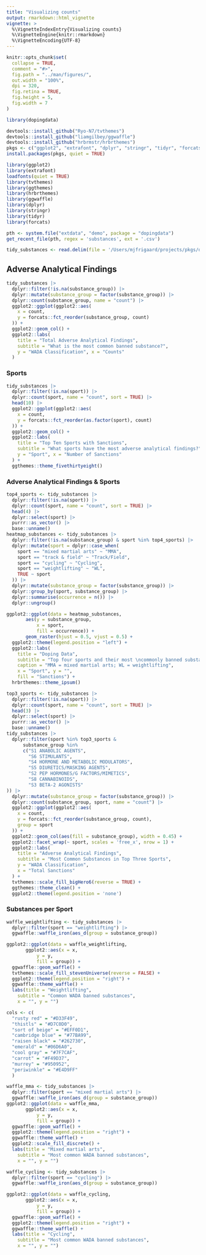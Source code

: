 ```yaml
---
title: "Visualizing counts"
output: rmarkdown::html_vignette
vignette: >
  %\VignetteIndexEntry{Visualizing counts}
  %\VignetteEngine{knitr::rmarkdown}
  %\VignetteEncoding{UTF-8}
---
```


```r
knitr::opts_chunk$set(
  collapse = TRUE,
  comment = "#>",
  fig.path = "../man/figures/",
  out.width = "100%",
  dpi = 320,
  fig.retina = TRUE,
  fig.height = 5,
  fig.width = 7
)
```

```r
library(dopingdata)
```

```r
devtools::install_github("Ryo-N7/tvthemes")
devtools::install_github("liamgilbey/ggwaffle")
devtools::install_github("hrbrmstr/hrbrthemes")
pkgs <- c("ggplot2", "extrafont", "dplyr", "stringr", "tidyr", "forcats", "ggthemes")
install.packages(pkgs, quiet = TRUE)
```

```r
library(ggplot2)
library(extrafont)
loadfonts(quiet = TRUE)
library(tvthemes)
library(ggthemes)
library(hrbrthemes)
library(ggwaffle)
library(dplyr)
library(stringr)
library(tidyr)
library(forcats)
```

```r
pth <- system.file("extdata", "demo", package = "dopingdata")
get_recent_file(pth, regex = 'substances', ext = '.csv')
```

```r
tidy_substances <- read.delim(file = '/Users/mjfrigaard/projects/pkgs/dopingdata/inst/extdata/demo/2023-12-21-tidy_substances.csv', sep = ',')
```


## Adverse Analytical Findings

```r
tidy_substances |>
  dplyr::filter(!is.na(substance_group)) |>
  dplyr::mutate(substance_group = factor(substance_group)) |>
  dplyr::count(substance_group, name = "count") |>
  ggplot2::ggplot(ggplot2::aes(
    x = count,
    y = forcats::fct_reorder(substance_group, count)
  )) +
  ggplot2::geom_col() + 
  ggplot2::labs(
    title = "Total Adverse Analytical Findings",
    subtitle = "What is the most common banned substance?",
    y = "WADA Classification", x = "Counts"
  )
```

### Sports 

```r
tidy_substances |>
  dplyr::filter(!is.na(sport)) |>
  dplyr::count(sport, name = "count", sort = TRUE) |>
  head(10) |> 
  ggplot2::ggplot(ggplot2::aes(
    x = count,
    y = forcats::fct_reorder(as.factor(sport), count)
  )) +
  ggplot2::geom_col() + 
  ggplot2::labs(
    title = "Top Ten Sports with Sanctions",
    subtitle = "What sports have the most adverse analytical findings?",
    y = "Sport", x = "Number of Sanctions"
  ) + 
  ggthemes::theme_fivethirtyeight()
```


### Adverse Analytical Findings & Sports 

```r
top4_sports <- tidy_substances |>
  dplyr::filter(!is.na(sport)) |>
  dplyr::count(sport, name = "count", sort = TRUE) |>
  head(4) |> 
  dplyr::select(sport) |> 
  purrr::as_vector() |> 
  base::unname()
heatmap_substances <- tidy_substances |> 
  dplyr::filter(!is.na(substance_group) & sport %in% top4_sports) |> 
  dplyr::mutate(sport = dplyr::case_when(
    sport == "mixed martial arts" ~ "MMA",
    sport == "track & field" ~ "Track/Field",
    sport == "cycling" ~ "Cycling",
    sport == "weightlifting" ~ "WL",
    TRUE ~ sport
  )) |> 
  dplyr::mutate(substance_group = factor(substance_group)) |> 
  dplyr::group_by(sport, substance_group) |>
  dplyr::summarise(occurrence = n()) |>
  dplyr::ungroup()
```

```r
ggplot2::ggplot(data = heatmap_substances, 
       aes(y = substance_group,
           x = sport,
           fill = occurrence)) + 
       geom_raster(hjust = 0.5, vjust = 0.5) + 
  ggplot2::theme(legend.position = "left") + 
  ggplot2::labs(
    title = "Doping Data",
    subtitle = "Top four sports and their most \ncommonly banned substances",
    caption = "MMA = mixed martial arts; WL = weightlifting",
    x = "Sport", y = "", 
    fill = "Sanctions") + 
  hrbrthemes::theme_ipsum()
```

```r
top3_sports <- tidy_substances |>
  dplyr::filter(!is.na(sport)) |>
  dplyr::count(sport, name = "count", sort = TRUE) |>
  head(3) |> 
  dplyr::select(sport) |> 
  purrr::as_vector() |> 
  base::unname()
tidy_substances |> 
  dplyr::filter(sport %in% top3_sports & 
      substance_group %in% 
      c("S1 ANABOLIC AGENTS", 
        "S6 STIMULANTS", 
        "S4 HORMONE AND METABOLIC MODULATORS", 
        "S5 DIURETICS/MASKING AGENTS", 
        "S2 PEP HORMONES/G FACTORS/MIMETICS", 
        "S8 CANNABINOIDS", 
        "S3 BETA-2 AGONISTS"
)) |> 
  dplyr::mutate(substance_group = factor(substance_group)) |>
  dplyr::count(substance_group, sport, name = "count") |>
  ggplot2::ggplot(ggplot2::aes(
    x = count,
    y = forcats::fct_reorder(substance_group, count), 
    group = sport
  )) +
  ggplot2::geom_col(aes(fill = substance_group), width = 0.45) + 
  ggplot2::facet_wrap(~ sport, scales = 'free_x', nrow = 1) +
  ggplot2::labs(
    title = "Adverse Analytical Findings",
    subtitle = "Most Common Substances in Top Three Sports",
    y = "WADA Classification", 
    x = "Total Sanctions"
  ) + 
  tvthemes::scale_fill_bigHero6(reverse = TRUE) +
  ggthemes::theme_clean() +
  ggplot2::theme(legend.position = 'none')
```


### Substances per Sport

```r
waffle_weightlifting <- tidy_substances |> 
  dplyr::filter(sport == "weightlifting") |>     
  ggwaffle::waffle_iron(aes_d(group = substance_group))

ggplot2::ggplot(data = waffle_weightlifting, 
       ggplot2::aes(x = x, 
           y = y, 
           fill = group)) + 
  ggwaffle::geom_waffle() +
  tvthemes::scale_fill_stevenUniverse(reverse = FALSE) +
  ggplot2::theme(legend.position = "right") +
  ggwaffle::theme_waffle() + 
  labs(title = "Weightlifting",
    subtitle = "Common WADA banned substances",
    x = "", y = "")
```

```r
cols <- c(
  "rusty red" = "#D33F49", 
  "thistls" = "#D7C0D0", 
  "sort of beige" = "#EFF0D1", 
  "cambridge blue" = "#77BA99", 
  "raisen black" = "#262730", 
  "emerald" = "#06D6A0",
  "cool gray" = "#7F7CAF",
  "carrot" = "#F49D37",
  "murrey" = "#950952",
  "periwinkle" = "#E4D9FF"
  )
```

```r
waffle_mma <- tidy_substances |> 
  dplyr::filter(sport == "mixed martial arts") |>     
  ggwaffle::waffle_iron(aes_d(group = substance_group))
ggplot2::ggplot(data = waffle_mma, 
       ggplot2::aes(x = x, 
           y = y, 
           fill = group)) + 
  ggwaffle::geom_waffle() +
  ggplot2::theme(legend.position = "right") +
  ggwaffle::theme_waffle() + 
  ggplot2::scale_fill_discrete() +
  labs(title = "Mixed martial arts",
    subtitle = "Most common WADA banned substances",
    x = "", y = "")
```

```r
waffle_cycling <- tidy_substances |> 
  dplyr::filter(sport == "cycling") |>     
  ggwaffle::waffle_iron(aes_d(group = substance_group))

ggplot2::ggplot(data = waffle_cycling, 
       ggplot2::aes(x = x, 
           y = y, 
           fill = group)) + 
  ggwaffle::geom_waffle() +
  ggplot2::theme(legend.position = "right") +
  ggwaffle::theme_waffle() + 
  labs(title = "Cycling",
    subtitle = "Most common WADA banned substances",
    x = "", y = "")
```

